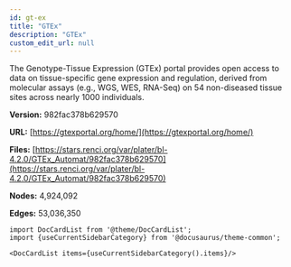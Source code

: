 ```yaml
---
id: gt-ex
title: "GTEx"
description: "GTEx"
custom_edit_url: null
---
```





The Genotype-Tissue Expression (GTEx) portal provides open access to data on tissue-specific gene expression and regulation, derived from molecular assays (e.g., WGS, WES, RNA-Seq) on 54 non-diseased tissue sites across nearly 1000 individuals.

**Version:** 982fac378b629570

**URL:** [https://gtexportal.org/home/](https://gtexportal.org/home/)

**Files:** [https://stars.renci.org/var/plater/bl-4.2.0/GTEx_Automat/982fac378b629570](https://stars.renci.org/var/plater/bl-4.2.0/GTEx_Automat/982fac378b629570)

**Nodes:** 4,924,092

**Edges:** 53,036,350





```mdx-code-block
import DocCardList from '@theme/DocCardList';
import {useCurrentSidebarCategory} from '@docusaurus/theme-common';

<DocCardList items={useCurrentSidebarCategory().items}/>
```
      